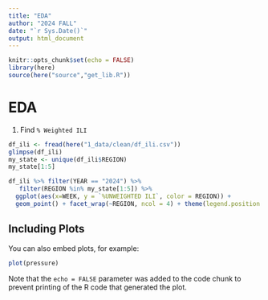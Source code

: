 ```yaml
---
title: "EDA"
author: "2024 FALL"
date: "`r Sys.Date()`"
output: html_document
---
```


```r
knitr::opts_chunk$set(echo = FALSE)
library(here)
source(here("source","get_lib.R"))
```

# EDA

1. Find `% Weighted ILI`

```r
df_ili <- fread(here("1_data/clean/df_ili.csv"))
glimpse(df_ili)
my_state <- unique(df_ili$REGION)
my_state[1:5]

df_ili %>% filter(YEAR == "2024") %>%
   filter(REGION %in% my_state[1:5]) %>% 
  ggplot(aes(x=WEEK, y = `%UNWEIGHTED ILI`, color = REGION)) + 
  geom_point() + facet_wrap(~REGION, ncol = 4) + theme(legend.position = "none")

```

## Including Plots

You can also embed plots, for example:

```r
plot(pressure)
```

Note that the `echo = FALSE` parameter was added to the code chunk to prevent printing of the R code that generated the plot.
